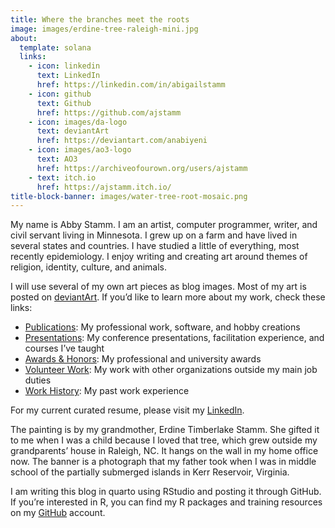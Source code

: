 ```yaml
---
title: Where the branches meet the roots
image: images/erdine-tree-raleigh-mini.jpg
about: 
  template: solana
  links:
    - icon: linkedin
      text: LinkedIn
      href: https://linkedin.com/in/abigailstamm
    - icon: github
      text: Github
      href: https://github.com/ajstamm
    - icon: images/da-logo
      text: deviantArt
      href: https://deviantart.com/anabiyeni
    - icon: images/ao3-logo
      text: AO3
      href: https://archiveofourown.org/users/ajstamm
    - text: itch.io
      href: https://ajstamm.itch.io/
title-block-banner: images/water-tree-root-mosaic.png
---
```



My name is Abby Stamm. I am an artist, computer programmer, writer, and civil servant living in Minnesota. I grew up on a farm and have lived in several states and countries. I have studied a little of everything, most recently epidemiology. I enjoy writing and creating art around themes of religion, identity, culture, and animals. 

I will use several of my own art pieces as blog images. Most of my art is posted on [deviantArt](https://deviantart.com/anabiyeni). If you'd like to learn more about my work, check these links:

- [Publications](about/publications.html): My professional work, software, and hobby creations
- [Presentations](about/presentations.html): My conference presentations, facilitation experience, and courses I've taught
- [Awards & Honors](about/awards-honors.html): My professional and university awards
- [Volunteer Work](about/volunteer.html): My work with other organizations outside my main job duties
- [Work History](about/work-history.html): My past work experience

For my current curated resume, please visit my [LinkedIn](https://linkedin.com/in/abigailstamm).


The painting is by my grandmother, Erdine Timberlake Stamm. She gifted it to me when I was a child because I loved that tree, which grew outside my grandparents' house in Raleigh, NC. It hangs on the wall in my home office now. The banner is a photograph that my father took when I was in middle school of the partially submerged islands in Kerr Reservoir, Virginia.


I am writing this blog in quarto using RStudio and posting it through GitHub. If you're interested in R, you can find my R packages and training resources on my [GitHub](https://github.com/ajstamm) account.


